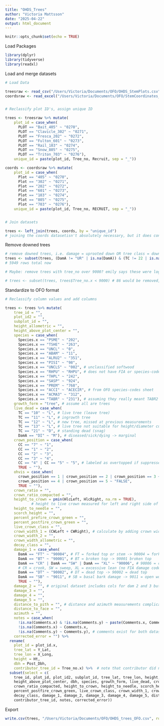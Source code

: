```yaml
---
title: "OHDS_Trees"
author: "Victoria Mattsson"
date: "2025-04-22"
output: html_document
---
```


```r
knitr::opts_chunk$set(echo = TRUE)
```

Load Packages
```r

library(dplyr)
library(tidyverse)
library(readxl)

```

Load and merge datasets
```r

# Load Data

treesraw <- read_csv("/Users/Victoria/Documents/OFO/OHDS_StemPlots.csv") # 6206 rows
coordsraw <- read_excel("/Users/Victoria/Documents/OFO/StemCoordinates_DataOHDS.xlsx") # 13658 rows, has some additional comments


# Reclassify plot ID's, assign unique ID

trees <- treesraw %>% mutate(
    plot_id = case_when(
      PLOT == "Bait_405" ~ "0270",
      PLOT == "Clavicle_302" ~ "0271",
      PLOT == "Fresca_202" ~ "0272",
      PLOT == "Fulton_601" ~ "0273",
      PLOT == "Rail_103" ~ "0274",
      PLOT == "Snow_805" ~ "0275",
      PLOT == "Triton_703" ~ "0276"),
    unique_id = paste(plot_id, Tree_no, Recruit, sep = "_"))

coords <- coordsraw %>% mutate(
    plot_id = case_when(
      Plot == "405" ~ "0270",
      Plot == "302" ~ "0271",
      Plot == "202" ~ "0272",
      Plot == "601" ~ "0273",
      Plot == "103" ~ "0274",
      Plot == "805" ~ "0275",
      Plot == "703" ~ "0276"),
    unique_id = paste(plot_id, Tree_no, RECRUIT, sep = "_"))


# Join datasets

trees <- left_join(trees, coords, by = "unique_id")
# joining the coords datasetisn't absolutely necessary, but it does contain some extra comments

```

Remove downed trees
```r

# remove downed trees, i.e. damage = uprooted down OR tree class = down dead
trees <- subset(trees, (DamA != "UR" | is.na(DamA)) & (TC != 22 | is.na(TC))) # minus 1 UR tree and 256 down dead trees
# 5949 rows total now

# Maybe: remove trees with tree_no over 9000? emily says these were logged in her olympic.rmd... not sure where this information came from though

# trees <- subset(trees, trees$Tree_no.x < 9000) # 86 would be removed, uncomment this code if confirm this is true

```

Standardize to OFO format
```r

# Reclassify column values and add columns

trees <- trees %>% mutate(
    tree_id = "",
    plot_id2 = "",
    subplot_id = "",
    height_allometric = "",
    height_above_plot_center = "",
    species = case_when(
      Species.x == "PSME" ~ "202",
      Species.x == "TSHE" ~ "263",
      Species.x == "UNCL" ~ "0", 
      Species.x == "ABAM" ~ "11",
      Species.x == "ALRU2" ~ "351",
      Species.x == "PISI" ~ "98",
      Species.x == "UNCLS" ~ "002", # unclassified softwood
      Species.x == "RHPU" ~ "RHPU", # does not have FIA or species-codes sheet code (Cascara)
      Species.x == "THPL" ~ "242",
      Species.x == "SASP" ~ "924",
      Species.x == "PREM" ~ "768",
      Species.x == "ACCI" ~ "ACECIR", # from OFO species-codes sheet
      Species.x == "ACMA3" ~ "312",
      Species.x == "TABR" ~ "231"), # assuming they really meant TABR2 (pacific yew)
    growth_form = "tree", # assume all are trees
    live_dead = case_when( 
      TC == "10" ~ "L", # live tree (leave tree)
      TC == "11" ~ "L", # ingrowth tree
      TC == "12" ~ "L", # new tree, missed at previous measurements
      TC == "13" ~ "L", # live tree not suitable for height/diameter curves or height growth
      TC == "21" ~ "D", # standing dead (snag)
      DamA == "DI" ~ "M"), # diseased/sick/dying -> marginal
    crown_position = case_when(
      CC == "7" ~ "1", 
      CC == "1" ~ "2", 
      CC == "2" ~ "3", 
      CC == "3" ~ "4", 
      CC == "4" | CC == "5" ~ "5", # labeled as overtopped if suppressed OR if understory (not sure if this should be same class)
      TRUE ~ ""), 
    ohvis = case_when(
      crown_position == 1 | crown_position == 2 | crown_position == 3 ~ "TRUE",
      crown_position == 4 | crown_position == 5 ~ "FALSE", 
      TRUE ~ ""),
    crown_ratio = "",
    crown_ratio_compacted = "",
    height_to_crown = pmin(HlcLeft, HlcRight, na.rm = TRUE), 
            # height to live crown measured for left and right side of trees -> take min
    height_to_needle = "",
    scorch_height = "",
    percent_prefire_crown_green = "",
    percent_postfire_crown_green = "",
    live_crown_class = "",
    crown_width_1 = (CWLeft + CWRight), # calculate by adding crown width left side and right side
    crown_width_2 = "",
    crown_width_allometric = "",
    decay_class = "",
    damage_1 = case_when(
      DamA == "FT" ~ "90004", # FT = forked top or stem -> 90004 = forked top
      DamA == "BT" ~ "90001", # BT = broken top -> 90001 broken top
      DamA == "CR" | DamA == "SW" | DamA == "XL" ~ "90006", # 90006 = crook or sweep <- 
      # CR = crook, SW = sweep, XL = excessive lean (no FIA damage code for this specifically)
      DamA == "DT" ~ "90002", # DT = dead top -> 90002 = dead top
      DamA == "SB" ~ "9011", # SB = basal bark damage -> 9011 = open wound
      TRUE ~ ""),
    damage_2 = "", # original dataset includes cols for dam 2 and 3 but none were recorded
    damage_3 = "",
    damage_4 = "",
    damage_5 = "",
    distance_to_pith = "", # distance and azimuth measurements complicated by ingrowth tagging methods
    distance_to_face = "", 
    azimuth = "",
    notes = case_when(
      !is.na(Comments.x) & !is.na(Comments.y) ~ paste(Comments.x, Comments.y, sep = ", "),
      !is.na(Comments.x) ~ Comments.x,
      !is.na(Comments.y) ~ Comments.y), # comments exist for both datasets -> combine into one 'notes' col
    corrected_error = "") %>% 
  rename(
    plot_id = plot_id.x,
    tree_lat = Y_Lat,
    tree_lon = X_Long,
    height = Ht,
    dbh = Post_Dbh,
    contributor_tree_id = Tree_no.x) %>%  # note that contributor did not use unique id's
  subset(select = c(
    tree_id, plot_id, plot_id2, subplot_id, tree_lat, tree_lon, height, height_allometric,
    height_above_plot_center, dbh, species, growth_form, live_dead, crown_position, ohvis, crown_ratio,
    crown_ratio_compacted, height_to_crown, height_to_needle, scorch_height, percent_prefire_crown_green,
    percent_postfire_crown_green, live_crown_class, crown_width_1, crown_width_2, crown_width_allometric,
    decay_class, damage_1, damage_2, damage_3, damage_4, damage_5, distance_to_pith, distance_to_face, azimuth, 
    contributor_tree_id, notes, corrected_error))

```

Export
```r

write.csv(trees, "/Users/Victoria/Documents/OFO/OHDS_trees_OFO.csv", row.names = FALSE, na = "")

```

